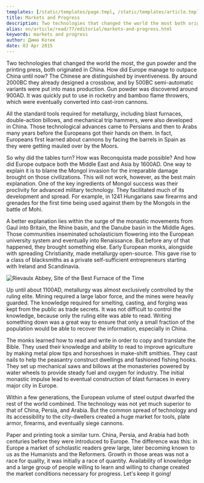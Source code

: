 ```yaml
---
templates: [/static/templates/page.tmpl, /static/templates/article.tmpl]
title: Markets and Progress
description: Two technologies that changed the world the most both originated in China.
alias: en/article/read/77/editorial/markets-and-progress.html
keywords: markets and progress
author: Дима Котик
date: 03 Apr 2015
---
```

Two technologies that changed the world the most, the gun powder and the printing press, both originated in China. How did Europe manage to outpace China until now? The Chinese are distinguished by inventiveness. By around 2000BC they already designed a crossbow, and by 500BC semi-automatic variants were put into mass production. Gun powder was discovered around 900AD. It was quickly put to use in rocketry and bamboo flame throwers, which were eventually converted into cast-iron cannons.

All the standard tools required for metallurgy, including blast furnaces, double-action billows, and mechanical trip hammers, were also developed in China. Those technological advances came to Persians and then to Arabs many years before the Europeans got their hands on them. In fact, Europeans first learned about cannons by facing the barrels in Spain as they were getting mauled over by the Moors.

So why did the tables turn? How was Reconquista made possible? And how did Europe outpace both the Middle East and Asia by 1600AD. One way to explain it is to blame the Mongol invasion for the irreparable damage brought on those civilizations. This will not work, however, as the best main explanation. One of the key ingredients of Mongol success was their proclivity for advanced military technology. They facilitated much of its development and spread. For example, in 1241 Hungarians saw firearms and grenades for the first time being used against them by the Mongols in the battle of Mohi.

A better explanation lies within the surge of the monastic movements from Gaul into Britain, the Rhine basin, and the Danube basin in the Middle Ages. Those communities inseminated scholasticism flowering into the European university system and eventually into Renaissance. But before any of that happened, they brought something else. Early European monks, alongside with spreading Christianity, made metallurgy open-source. This gave rise to a class of blacksmiths as a private self-sufficient entrepreneurs starting with Ireland and Scandinavia.

![Rievaulx Abbey, Site of the Best Furnace of the Time](rievaulxabbey.jpg)

Up until about 1100AD, metallurgy was almost exclusively controlled by the ruling elite. Mining required a large labor force, and the mines were heavily guarded. The knowledge required for smelting, casting, and forging was kept from the public as trade secrets. It was not difficult to control the knowledge, because only the ruling elite was able to read. Writing something down was a great way to ensure that only a small fraction of the population would be able to recover the information, especially in China.

The monks learned how to read and write in order to copy and translate the Bible. They used their knowledge and ability to read to improve agriculture by making metal plow tips and horseshoes in make-shift smithies. They cast nails to help the peasantry construct dwellings and fashioned fishing hooks. They set up mechanical saws and billows at the monasteries powered by water wheels to provide steady fuel and oxygen for industry. The initial monastic impulse lead to eventual construction of blast furnaces in every major city in Europe.

Within a few generations, the European volume of steel output dwarfed the rest of the world combined. The technology was not yet much superior to that of China, Persia, and Arabia. But the common spread of technology and its accessibility to the city-dwellers created a huge market for tools, plate armor, firearms, and eventually siege cannons.

Paper and printing took a similar turn. China, Persia, and Arabia had both centuries before they were introduced to Europe. The difference was this: in Europe a market of scholastic readers grew large, later becoming known to us as the Humanists and the Reformers. Growth in those areas was not a race for quality, it was initially a race of quantity. Availability of knowledge and a large group of people willing to learn and willing to change created the market conditions necessary for progress. Let's keep it going!
